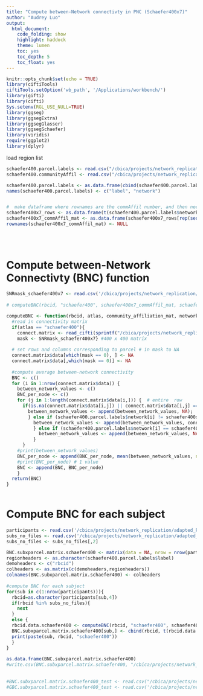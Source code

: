 ```yaml
---
title: "Compute between-Network connectivty in PNC (Schaefer400x7)"
author: "Audrey Luo"
output:
  html_document:
    code_folding: show
    highlight: haddock
    theme: lumen
    toc: yes
    toc_depth: 5
    toc_float: yes
---
```

```r
knitr::opts_chunk$set(echo = TRUE)
library(ciftiTools)
ciftiTools.setOption('wb_path', '/Applications/workbench/')
library(gifti)
library(cifti)
Sys.setenv(RGL_USE_NULL=TRUE)
library(ggseg)
library(ggsegExtra)  
library(ggsegGlasser) 
library(ggsegSchaefer)  
library(viridis)
require(ggplot2)
library(dplyr)
```

 
load region list
```r
schaefer400.parcel.labels <- read.csv("/cbica/projects/network_replication/atlases/parcellations/schaefer400x7_ggseg_reordered.csv", header = T)
schaefer400.communityAffil <- read.csv("/cbica/projects/network_replication/atlases/parcellations/Schaefer_7Network/schaefer400x7CommunityAffiliation.1D_reordered.csv", header=T)

schaefer400.parcel.labels <- as.data.frame(cbind(schaefer400.parcel.labels$x, schaefer400.communityAffil$x))
names(schaefer400.parcel.labels) <- c("label", "network")


#  make dataframe where rownames are the commAffil number, and then need to transpose V1 to be rows 
schaefer400x7_rows <- as.data.frame(t(schaefer400.parcel.labels$network))
schaefer400x7_commAffil_mat <- as.data.frame(schaefer400x7_rows[rep(seq_len(nrow(schaefer400x7_rows)), each = 400), ])
rownames(schaefer400x7_commAffil_mat) <- NULL
 
 
 
```

# Compute between-Network Connectivty (BNC) function 

```r
SNRmask_schaefer400x7 <- read.csv('/cbica/projects/network_replication/atlases/Masks/SNRmask_schaefer400x7_reordered.csv')
  
# computeBNC(rbcid, "schaefer400", schaefer400x7_commAffil_mat, schaefer400.parcel.labels$network)

computeBNC <- function(rbcid, atlas, community_affiliation_mat, network_assignment){
  #read in connectivity matrix
  if(atlas == "schaefer400"){
    connect.matrix <- read_cifti(sprintf("/cbica/projects/network_replication/pconn/%1$s/%1$s_ses-PNC1_task-rest_acq-singleband_space-fsLR_atlas-Schaefer417_den-91k_den-91k_bold.pconn.nii",rbcid))
    mask <- SNRmask_schaefer400x7} #400 x 400 matrix 
 
  # set rows and columns corresponding to parcel # in mask to NA
  connect.matrix$data[which(mask == 0), ] <- NA 
  connect.matrix$data[,which(mask == 0)] <- NA
  
  #compute average between-network connectivity 
  BNC <- c()
  for (i in 1:nrow(connect.matrix$data)) {  
    between_network_values <- c() 
    BNC_per_node <- c()
    for (j in 1:length(connect.matrix$data[i,])) {  # entire  row
      if(is.na(connect.matrix$data[i,j]) || connect.matrix$data[i,j] == 1) { # add NA if excluded by mask or identity
        between_network_values <- append(between_network_values, NA);
        } else if (schaefer400.parcel.labels$network[i] != schaefer400x7_commAffil_mat[i,j]) { 
          between_network_values <- append(between_network_values, connect.matrix$data[i,j])
          } else if (schaefer400.parcel.labels$network[i] == schaefer400x7_commAffil_mat[i,j]) {  
            between_network_values <- append(between_network_values, NA)
          } 
      }
    #print(between_network_values)  
    BNC_per_node <- append(BNC_per_node, mean(between_network_values, na.rm=TRUE))  
    #print(BNC_per_node) # 1 value
    BNC <- append(BNC, BNC_per_node)  
    } 
  return(BNC)
}
 
```


# Compute BNC for each subject  
```r

participants <- read.csv('/cbica/projects/network_replication/adapted_Rscripts/participants_allIDs.csv')
subs_no_files <- read.csv('/cbica/projects/network_replication/adapted_Rscripts/subs_no_files.csv', row.names=NULL)
subs_no_files <- subs_no_files[,2]

BNC.subxparcel.matrix.schaefer400 <- matrix(data = NA, nrow = nrow(participants), ncol = 401)
regionheaders <- as.character(schaefer400.parcel.labels$label)
demoheaders <- c("rbcid")
colheaders <- as.matrix(c(demoheaders,regionheaders))
colnames(BNC.subxparcel.matrix.schaefer400) <- colheaders
 
#compute BNC for each subject  
for(sub in c(1:nrow(participants))){
  rbcid=as.character(participants[sub,4])
  if(rbcid %in% subs_no_files){
    next
  }
  else {
  rbcid.data.schaefer400 <- computeBNC(rbcid, "schaefer400", schaefer400x7_commAffil_mat, schaefer400.parcel.labels$network)
  BNC.subxparcel.matrix.schaefer400[sub,] <- cbind(rbcid, t(rbcid.data.schaefer400))
  print(paste(sub, rbcid, "schaefer400"))
  }
}
 
as.data.frame(BNC.subxparcel.matrix.schaefer400)
#write.csv(BNC.subxparcel.matrix.schaefer400, "/cbica/projects/network_replication/BNC/BNC_subxparcel_matrix_schaefer400x7.csv", row.names=F, quote=F)
 
  
#BNC.subxparcel.matrix.schaefer400_test <- read.csv("/cbica/projects/network_replication/BNC/BNC_subxparcel_matrix_schaefer400x7.csv") 
#GBC.subxparcel.matrix.schaefer400_test <- read.csv('/cbica/projects/network_replication/GBC/GBC_subxparcel_matrix_schaefer400x7.csv') 
  
```
